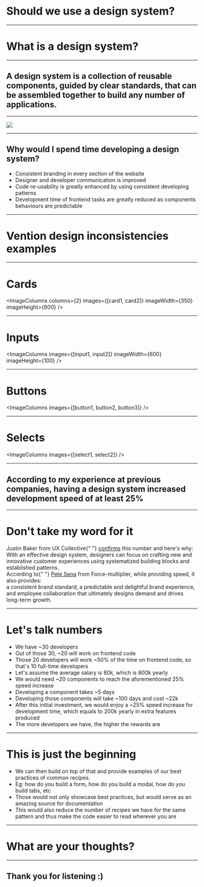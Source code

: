 

<TextBlock margin={20}>

# Should we use a design system?

</TextBlock>

---

# What is a design system?

---

<TextBlock margin={10}>

## A design system is a collection of reusable components, guided by clear standards, that can be assembled together to build any number of applications.

</TextBlock>

---

<img src="https://i.guim.co.uk/img/media/f372225128789883b3e2daaf123805b3b8325952/0_389_4453_2671/master/4453.jpg?width=1200&quality=85&auto=format&fit=max&s=d3a41b6957b2a7a72fc4b16de9b561ba" />

---

<TextBlock margin={10}>

## Why would I spend time developing a design system?

<ul>
  <Steps>
    <li>Consistent branding in every section of the website</li>
    <li>Designer and developer communication is improved</li>
    <li>Code re-usability is greatly enhanced by using consistent developing patterns</li>
    <li>Development time of frontend tasks are greatly reduced as components behaviours are predictable</li>
  </Steps>
</ul>

</TextBlock>

---

# Vention design inconsistencies examples

---

# Cards


<ImageColumns columns={2} images={[card1, card2]} imageWidth={350} imageHeight={600} />

---

# Inputs


<ImageColumns images={[input1, input2]} imageWidth={600} imageHeight={100} />

---

# Buttons


<ImageColumns images={[button1, button2, button3]} />

---

# Selects


<ImageColumns images={[select1, select2]} />

---

<TextBlock margin={10}>

## According to my experience at previous companies, having a design system increased development speed of at least 25%

</TextBlock>

---

<TextBlock margin={10}>

# Don't take my word for it

<div style={{ display: "grid", gridGap: 20 }}>
  <div>
    Justin Baker from UX Collective{" "}
    <a href="https://uxdesign.cc/the-designers-guide-to-design-system-roi-success-16856038dd4d">confirms</a> this number
    and here's why:
  </div>
  <Quote>
    With an effective design system, designers can focus on crafting new and innovative customer experiences using
    systematized building blocks and established patterns.
  </Quote>
  <div>
    According to{" "}
    <a href="https://uxdesign.cc/the-roi-of-design-systems-the-what-why-who-and-how-1392d02f80e5">Pete Sena</a> from
    Force-multiplier, while providing speed, it also provides:
  </div>
  <Quote>
    a consistent brand standard, a predictable and delightful brand experience, and employee collaboration that
    ultimately designs demand and drives long-term growth.
  </Quote>
</div>

</TextBlock>

---

<TextBlock margin={10}>

# Let's talk numbers

<ul>
  <Steps>
    <li>We have ~30 developers</li>
    <li>Out of those 30, <Bold>~20 will work on frontend code</Bold></li>
    <li>Those 20 developers will work ~50% of the time on frontend code, so that's <Bold>10 full-time developers</Bold></li>
    <li>Let's assume the average salary is 80k, which is <Bold>800k yearly</Bold></li>
    <li>We would need <Bold>~20 components</Bold> to reach the aforementioned <Bold>25% speed increase</Bold></li>
    <li>Developing a component takes <Bold>~5 days</Bold></li>
    <li>Developing those components will take <Bold>~100 days and cost ~22k</Bold></li>
    <li>After this initial investment, we would enjoy a <Bold>~25% speed increase</Bold> for development time, which equals to <Bold>200k yearly in extra features produced</Bold></li>
    <li>The more developers we have, <Bold>the higher the rewards are</Bold></li>
  </Steps>
</ul>

</TextBlock>

---

<TextBlock margin={10}>

# This is just the beginning

<ul>
  <Steps>
    <li>We can then build on top of that and provide examples of our best practices of common recipes.</li>
    <li>Eg: how do you build a form, how do you build a modal, how do you build tabs, etc</li>
    <li>Those would not only showcase best practices, but would serve as an amazing source for documentation</li>
    <li>This would also reduce the number of recipes we have for the same pattern and thus make the code easier to read wherever you are</li>
  </Steps>
</ul>

</TextBlock>

---

# What are your thoughts?

---

## Thank you for listening :)

<Footer>

<ProgressBar />

</Footer>
